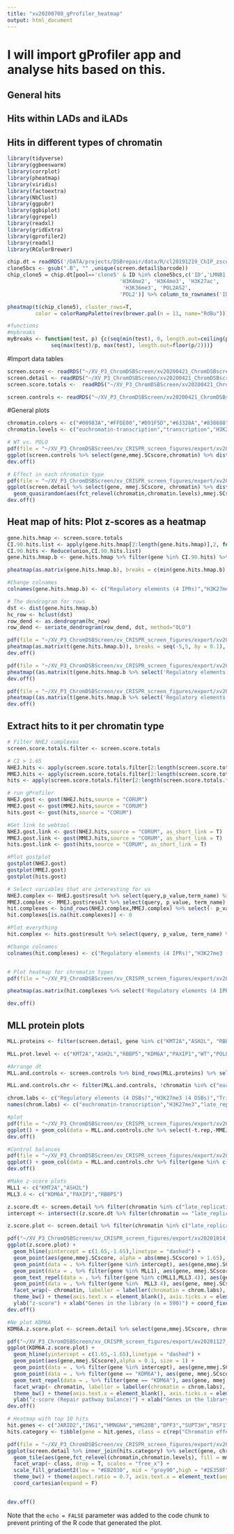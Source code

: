 ```yaml
---
title: "xv20200708_gProfiler_heatmap"
output: html_document
---
```


# I will import gProfiler app and analyse hits based on this. 
## General hits
## Hits within LADs and iLADs
## Hits in different types of chromatin

```r
library(tidyverse) 
library(ggbeeswarm)
library(corrplot)
library(pheatmap)
library(viridis)
library(factoextra)
library(NbClust)
library(ggpubr)
library(ggbiplot)
library(ggrepel)
library(readxl)
library(gridExtra)
library(gprofiler2)
library(readxl)
library(RColorBrewer)
```

```r
chip.dt = readRDS('/DATA/projects/DSBrepair/data/R/cl20191219_ChIP_zscore_selection_chipmentation.RDS')
clone5bcs <- gsub(".B", "" ,unique(screen.detail$barcode))
chip_clone5 = chip.dt[pool=='clone5' & ID %in% clone5bcs,c('ID','LMNB1', 'late_replicating', 'H3K9me2', 'H3K27me3', 'H3K4me1',
                                    'H3K4me2', 'H3K4me3', 'H3K27ac',
                                     'H3K36me3', 'POL2AS2',
                                    'POL2')] %>% column_to_rownames('ID')

pheatmap(t(chip_clone5), cluster_rows=T,
         color = colorRampPalette(rev(brewer.pal(n = 11, name="RdBu")))(100), breaks = myBreaks(t(chip_clone5),100))
```

```r
#functions
#mybreaks
myBreaks <- function(test, p) {c(seq(min(test), 0, length.out=ceiling(p/2) + 1), 
              seq(max(test)/p, max(test), length.out=floor(p/2)))}
```
#Import data tables
```r
screen.score <- readRDS("~/XV_P3_ChromDSBScreen/xv20200421_ChromDSBscreen/data/xv20201014_frozen_chz_scores_dcast.rds")
screen.detail <- readRDS("~/XV_P3_ChromDSBScreen/xv20200421_ChromDSBscreen/data/xv20201014_frozen_chz_scores_mmej.rds")
screen.score.totals <-  readRDS("~/XV_P3_ChromDSBScreen/xv20200421_ChromDSBscreen/data/xv20201014_frozen_chz_scores_dcast.rds")

screen.controls <- readRDS("~/XV_P3_ChromDSBScreen/xv20200421_ChromDSBscreen/data/xv20201014_frozen_chz_scores_controls.rds")
```

#General plots
```r
chromatin.colors <- c("#00983A","#FFDE00","#D91F5D","#63328A","#838688")
chromatin.levels <- c("euchromatin-transcription","transcription","H3K27me3","late_replicating-LAD-H3K9me2","other-heterochromatin")

# WT vs. POLQ
pdf(file = "~/XV_P3_ChromDSBScreen/xv_CRISPR_screen_figures/export/xv20201014_control_effect.pdf", height = 3, useDingbats = F)
ggplot(screen.controls %>% select(gene,mmej.SCscore,chromatin) %>% distinct()) + geom_quasirandom(aes(gene,mmej.SCscore, color = fct_relevel(chromatin,chromatin.levels))) + theme_bw() + coord_cartesian() + ylab("z-score (MMEJscore)") + scale_color_manual(values = chromatin.colors) + coord_fixed(ratio = 0.15, ylim = c(-20,6))
dev.off()

# Effect in each chromatin type
pdf(file = "~/XV_P3_ChromDSBScreen/xv_CRISPR_screen_figures/export/xv20201014_library_effect.pdf", height = 3, width = 6,useDingbats = F)
ggplot(screen.detail %>% select(gene, mmej.SCscore, chromatin) %>% distinct()) +
  geom_quasirandom(aes(fct_relevel(chromatin,chromatin.levels),mmej.SCscore, color = abs(mmej.SCscore) > 1.65), size = 0.25) + theme_bw() + scale_color_manual(values = c("grey80", "black")) + stat_summary(aes(fct_relevel(chromatin,chromatin.levels),mmej.SCscore), fun = "mean", geom = "crossbar", color = "red", fatten = 1) + ylab("z-score (MMEJscore)") + theme(legend.position = "none") + coord_fixed(ratio = 0.1,ylim = c(-20,6))
dev.off()
```

## Heat map of hits: Plot z-scores as a heatmap
```r
gene.hits.hmap <- screen.score.totals
CI.90.hits.list <- apply(gene.hits.hmap[2:length(gene.hits.hmap)],2, function(x){gene.hits.hmap %>% filter(x > 1.65 | x < -1.65) %>% pull(gene)})
CI.90.hits <- Reduce(union,CI.90.hits.list)
gene.hits.hmap.b <- gene.hits.hmap %>% filter(gene %in% CI.90.hits) %>% column_to_rownames(var = "gene")

pheatmap(as.matrix(gene.hits.hmap.b), breaks = c(min(gene.hits.hmap.b), -1.65,1.65,max(gene.hits.hmap.b)), color = c("blue", "grey90", "red"), cellwidth = 10,cellheight = 2, treeheight_row = 50, treeheight_col = 5, fontsize_row = 5)

#Change colnames
colnames(gene.hits.hmap.b) <- c("Regulatory elements (4 IPRs)","H3K27me3 (4 IPRs)","Triple heterochromatin (4 IPRs)","Others (5 IPRs)","Gene bodies (2 IPRs)")

# The dendrogram for rows
dst <- dist(gene.hits.hmap.b)
hc_row <- hclust(dst)
row_dend <- as.dendrogram(hc_row)
row_dend <- seriate_dendrogram(row_dend, dst, method="OLO")

pdf(file = "~/XV_P3_ChromDSBScreen/xv_CRISPR_screen_figures/export/xv20201015_gene_heatmap_horizontal.pdf", width = 20)
pheatmap(as.matrix(t(gene.hits.hmap.b)), breaks = seq(-5,5, by = 0.1), cellwidth = 7,cellheight = 7, treeheight_row = 30, treeheight_col = 80, fontsize_col = 7, fontsize_row = 7, border_color = NA)
dev.off()

pdf(file = "~/XV_P3_ChromDSBScreen/xv_CRISPR_screen_figures/export/xv20201019_gene_heatmap_horizontal.pdf", width = 10)
pheatmap((as.matrix(t(gene.hits.hmap.b %>% select('Regulatory elements (4 IPRs)','Gene bodies (2 IPRs)','H3K27me3 (4 IPRs)','Triple heterochromatin (4 IPRs)','Others (5 IPRs)')))), breaks = seq(-5,5, by = 0.1), cellwidth = 3,cellheight = 12, treeheight_col = 80, show_colnames = F, border_color = NA, cluster_row = F, cluster_cols=as.hclust(row_dend), color=colorRampPalette(c("#EB2030","grey90","#2E358F"))(100))
dev.off()

pdf(file = "~/XV_P3_ChromDSBScreen/xv_CRISPR_screen_figures/export/xv20201019_gene_heatmap_horizontal_names.pdf", width = 20)
pheatmap((as.matrix(t(gene.hits.hmap.b %>% select('Regulatory elements (4 IPRs)','Gene bodies (2 IPRs)','H3K27me3 (4 IPRs)','Triple heterochromatin (4 IPRs)','Others (5 IPRs)')))), breaks = seq(-5,5, by = 0.1), cellwidth = 8,cellheight = 12, treeheight_col = 80, show_colnames = T, border_color = NA, cluster_row = F, cluster_cols=as.hclust(row_dend), color=colorRampPalette(c("#EB2030","grey90","#2E358F"))(100))
dev.off()

```


## Extract hits to it per chromatin type

```r
# Filter NHEJ complexes
screen.score.totals.filter <- screen.score.totals

# CI > 1.65
NHEJ.hits <- apply(screen.score.totals.filter[2:length(screen.score.totals.filter)],2,function(x) {filter(screen.score.totals.filter, x > 1.65) %>% pull(gene)})
MMEJ.hits <- apply(screen.score.totals.filter[2:length(screen.score.totals.filter)],2,function(x) {filter(screen.score.totals.filter, x < -1.65) %>% pull(gene)})
hits <- apply(screen.score.totals.filter[2:length(screen.score.totals.filter)],2,function(x) {filter(screen.score.totals.filter, abs(x) > 1.65) %>% pull(gene)})

# run gProfiler
NHEJ.gost <- gost(NHEJ.hits,source = "CORUM")
MMEJ.gost <- gost(MMEJ.hits,source = "CORUM")
hits.gost <- gost(hits,source = "CORUM")

#Get link to webtool
NHEJ.gost.link <- gost(NHEJ.hits,source = "CORUM", as_short_link = T)
MMEJ.gost.link <- gost(MMEJ.hits,source = "CORUM", as_short_link = T)
hits.gost.link <- gost(hits,source = "CORUM", as_short_link = T)

#Plot gostplot
gostplot(NHEJ.gost)
gostplot(MMEJ.gost)
gostplot(hits.gost)

# Select variables that are interesting for us
NHEJ.complex <- NHEJ.gost$result %>% select(query,p_value,term_name) %>% mutate(effect = -log10(p_value))
MMEJ.complex <- MMEJ.gost$result %>% select(query, p_value, term_name) %>% mutate(effect = log10(p_value)) 
hit.complexes <- bind_rows(NHEJ.complex,MMEJ.complex) %>% select(- p_value) %>% distinct() %>% reshape2::dcast(term_name ~ query, value.var = "effect", fun.aggregate = mean) %>% column_to_rownames(var = "term_name")
hit.complexes[is.na(hit.complexes)] <- 0

#Plot everything
hit.complex <- hits.gost$result %>% select(query, p_value, term_name) %>% mutate(effect = -log10(p_value)) %>% select(- p_value) %>% distinct() %>% reshape2::dcast(term_name ~ query, value.var = "effect", fun.aggregate = mean) %>% column_to_rownames(var = "term_name")

#Change colnames
colnames(hit.complexes) <- c("Regulatory elements (4 IPRs)","H3K27me3 (4 IPRs)","Triple heterochromatin (4 IPRs)","Others (5 IPRs)","Gene bodies (2 IPRs)")


# Plot heatmap for chromatin types
pdf(file = "~/XV_P3_ChromDSBScreen/xv_CRISPR_screen_figures/export/xv20201019_CORUM_complex_heatmap.pdf")

pheatmap(as.matrix(hit.complexes %>% select('Regulatory elements (4 IPRs)','Gene bodies (2 IPRs)','H3K27me3 (4 IPRs)','Triple heterochromatin (4 IPRs)','Others (5 IPRs)')), color = c("#EB2030","grey90","#2E358F"), breaks = c(-1,-0.95,0.95,1), cellheight = 15, cellwidth = 15,border_color = NA, treeheight_row = 15, cluster_cols = F)

dev.off()
```

## MLL protein plots

```r
MLL.proteins <- filter(screen.detail, gene %in% c("KMT2A","ASH2L", "RBBP5","KDM6A","PAXIP1"))

MLL.prot.level <- c("KMT2A","ASH2L","RBBP5","KDM6A","PAXIP1","WT","POLQ")

#Arrange dt
MLL.and.controls <- screen.controls %>% bind_rows(MLL.proteins) %>% select(chromatin, MMEJscore, t.rep, gene) %>% dplyr::group_by(chromatin,t.rep,gene) %>% dplyr::summarise(MMEJ.p = mean(MMEJscore)) %>% ungroup() %>% dplyr::group_by(chromatin,gene) %>% dplyr::mutate(MMEJ = mean(MMEJ.p))%>% mutate(NHEJ = 1 - MMEJ) %>% reshape2::melt(id.vars = c("chromatin","t.rep","gene", "MMEJ.p"), variable.name = "pathway")

MLL.and.controls.chr <- filter(MLL.and.controls, !chromatin %in% c("euchromatin","transcription","other-heterochromatin"))

chrom.labs <- c("Regulatory elements (4 DSBs)","H3K27me3 (4 DSBs)","Triple heterochromatin (4 DSBs)","Gene bodies (2 DSBs)","Others (5 DSBs)")
names(chrom.labs) <- c("euchromatin-transcription","H3K27me3","late_replicating-LAD-H3K9me2","transcription","other-heterochromatin")

#plot
pdf(file = "~/XV_P3_ChromDSBScreen/xv_CRISPR_screen_figures/export/xv20200722_balances.pdf", height = 3, width = 9)
ggplot() + geom_col(data = MLL.and.controls.chr %>% select(-t.rep,-MMEJ.p) %>% distinct(),aes(fct_relevel(gene,MLL.prot.level), value, fill = pathway)) + geom_quasirandom(data = MLL.and.controls.chr %>% select(gene, MMEJ.p,chromatin) %>% distinct, aes(gene, 1 - MMEJ.p), size = 1, color = "grey70") + facet_wrap(~ chromatin, labeller = labeller(chromatin = chrom.labs)) + scale_fill_manual(values = c("#2E358F","#EB2030")) + theme_bw() + coord_cartesian(expand = F) + ylab("Pathway Frequency")+ theme(axis.text.x = element_text(angle = 90, hjust = 1, vjust = 0.5), axis.title.x = element_blank())
dev.off()

#Control balances
pdf(file = "~/XV_P3_ChromDSBScreen/xv_CRISPR_screen_figures/export/xv20200909_control_balances.pdf", height = 9, width = 9)
ggplot() + geom_col(data = MLL.and.controls.chr %>% filter(gene %in% c("WT","POLQ"))%>% select(-t.rep,-MMEJ.p) %>% distinct(),aes(fct_relevel(gene,MLL.prot.level), value, fill = pathway)) + geom_quasirandom(data = MLL.and.controls.chr %>% filter(gene %in% c("WT","POLQ"))%>% select(gene, MMEJ.p,chromatin) %>% distinct, aes(gene, 1 - MMEJ.p), size = 1, color = "grey70") + facet_wrap(~ chromatin, labeller = labeller(chromatin = chrom.labs)) + scale_fill_manual(values = c("#2E358F","#EB2030")) + theme_bw() + coord_cartesian(expand = F) + ylab("Pathway Frequency")+ theme(axis.text.x = element_text(angle = 90, hjust = 1, vjust = 0.5), axis.title.x = element_blank())
dev.off()

#Make z-score plots
MLL1 <- c("KMT2A","ASH2L")
MLL3.4 <- c("KDM6A","PAXIP1","RBBP5")

z.score.dt <- screen.detail %>% filter(chromatin %in% c("late_replicating-LAD-H3K9me2", "euchromatin-transcription")) %>% select(gene,mmej.SCscore, chromatin) %>% distinct()
intercept <- intersect((z.score.dt %>% filter(chromatin == "late_replicating-LAD-H3K9me2" & abs(mmej.SCscore) > 1.65))$gene, (z.score.dt %>% filter(chromatin == "euchromatin-transcription" & abs(mmej.SCscore) > 1.65))$gene)

z.score.plot <- screen.detail %>% filter(chromatin %in% c("late_replicating-LAD-H3K9me2", "euchromatin-transcription")) %>% select(gene,mmej.SCscore, chromatin) %>% distinct() %>% sample()

pdf("~/XV_P3_ChromDSBScreen/xv_CRISPR_screen_figures/export/xv20201014_MLL_prots.pdf", height = 2.5, useDingbats = F)
ggplot(z.score.plot) + 
  geom_hline(yintercept = c(1.65,-1.65),linetype = "dashed") +
  geom_point(aes(gene,mmej.SCscore, alpha = abs(mmej.SCscore) > 1.65), size = 1) + 
  geom_point(data = . %>% filter(gene %in% intercept), aes(gene,mmej.SCscore, alpha = abs(mmej.SCscore) > 1.65), color = "orange", size = 1) + 
  geom_point(data = . %>% filter(gene %in% MLL1), aes(gene, mmej.SCscore), color = "#EB2030", size = 2) + 
  geom_text_repel(data = . %>% filter(gene %in% c(MLL1,MLL3.4)), aes(gene, mmej.SCscore, label = gene), force = 3) +
  geom_point(data = . %>% filter(gene %in%  MLL3.4), aes(gene, mmej.SCscore), color = "#2E358F", size = 2) + 
  facet_wrap(~ chromatin, labeller = labeller(chromatin = chrom.labs), nrow = 1) + 
  theme_bw() + theme(axis.text.x = element_blank(), axis.ticks.x = element_blank(), panel.grid.major.x = element_blank(), legend.position = "none") + 
  ylab("z-score") + xlab("Genes in the library (n = 590)") + coord_fixed(ratio = 30)
dev.off()

#Ne plot KDM6A
KDM6A.z.score.plot <- screen.detail %>% select(gene,mmej.SCscore, chromatin) %>% distinct() %>% sample()

pdf("~/XV_P3_ChromDSBScreen/xv_CRISPR_screen_figures/export/xv20201127_KDM6A.pdf", height = 5, width = 10, useDingbats = F)
ggplot(KDM6A.z.score.plot) + 
  geom_hline(yintercept = c(1.65,-1.65),linetype = "dashed") +
  geom_point(aes(gene,mmej.SCscore),alpha = 0.1, size = 1) + 
  geom_point(data = . %>% filter(gene %in% intercept), aes(gene,mmej.SCscore, alpha = abs(mmej.SCscore) > 1.65), color = "orange", size = 1) + 
  geom_point(data = . %>% filter(gene == "KDM6A"), aes(gene, mmej.SCscore), color = "red", size = 2) + 
  geom_text_repel(data = . %>% filter(gene == "KDM6A"), aes(gene, mmej.SCscore, label = gene), force = 4) +
  facet_wrap(~ chromatin, labeller = labeller(chromatin = chrom.labs), nrow = 1) + 
  theme_bw() + theme(axis.text.x = element_blank(), axis.ticks.x = element_blank(), panel.grid.major.x = element_blank(), legend.position = "none") + 
  ylab("z-score (Repair pathway balance)") + xlab("Genes in the library (n = 590)") + coord_fixed(ratio = 30)
dev.off()
```

```r
# Heatmap with top 10 hits
hit.genes <- c("JARID2","ING1","HMNGN4","HMG20B","DPF3","SUPT3H","RSF1","JADE3","JADE2","HMGB3","KMT2A","ASH2L","RBBP5","KDM6A","PAXIP1", "PICK1","KDM3A","HDAC5","HMGA1","PSMA1")
hits.category <- tibble(gene = hit.genes, class = c(rep("Chromatin effects",10),rep("MLL complexes",5), rep("Random genes", 5)))

pdf(file = "~/XV_P3_ChromDSBScreen/xv_CRISPR_screen_figures/export/xv20201204_heatmap_selected.pdf", useDingbats = F)
ggplot(screen.detail %>% inner_join(hits.category) %>% select(gene, chromatin, mmej.SCscore, class) %>% distinct()) + 
  geom_tile(aes(gene,fct_relevel(chromatin,chromatin.levels), fill = mmej.SCscore)) +
  facet_wrap(~ class, drop = T, scales = "free_x") + 
  scale_fill_gradient2(low = "#EB2030", mid = "grey90",high = "#2E358F", midpoint = 0, limits = c(-5,5)) +
  theme_bw() + theme(aspect.ratio = 0.7, axis.text.x = element_text(angle = 90, vjust = 0.5, hjust = 1), legend.position = "top") + 
  coord_cartesian(expand = F)


dev.off()
```
Note that the `echo = FALSE` parameter was added to the code chunk to prevent printing of the R code that generated the plot.
